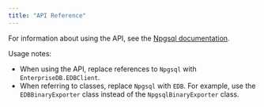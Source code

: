 ```yaml
---
title: "API Reference"
---
```


<div id="api_reference" class="registered_link"></div>


For information about using the API, see the [Npgsql documentation](http://www.npgsql.org/doc/api/Npgsql.html).

Usage notes:

-   When using the API, replace references to `Npgsql` with `EnterpriseDB.EDBClient`.
-   When referring to classes, replace `Npgsql` with `EDB`. For example, use the `EDBBinaryExporter` class instead of the `NpgsqlBinaryExporter` class.
